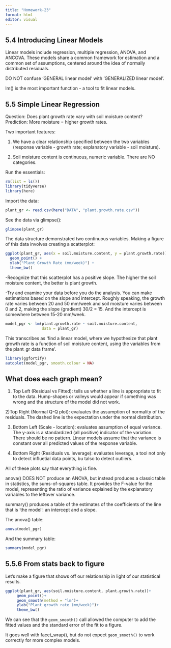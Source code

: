 ```yaml
---
title: "Homework-23"
format: html
editor: visual
---
```


## 5.4 Introducing Linear Models

Linear models include regression, multiple regression, ANOVA, and ANCOVA. These models share a common framework for estimation and a common set of assumptions, centered around the idea of normally distributed residuals.

DO NOT confuse 'GENERAL linear model' with 'GENERALIZED linear model'.

lm() is the most important function - a tool to fit linear models.

## 5.5 Simple Linear Regression

Question: Does plant growth rate vary with soil moisture content? Prediction: More moisture = higher growth rates.

Two important features:

1)  We have a clear relationship specified between the two variables (response variable - growth rate; explanatory variable - soil moisture).

2)  Soil moisture content is continuous, numeric variable. There are NO categories.

Run the essentials:

```r
rm(list = ls())
library(tidyverse)
library(here)
```

Import the data:

```r
plant_gr <- read.csv(here("DATA", "plant.growth.rate.csv"))
```

See the data via glimpse():

```r
glimpse(plant_gr)
```

The data structure demonstrated two continuous variables. Making a figure of this data involves creating a scatterplot:

```r
ggplot(plant_gr, aes(x = soil.moisture.content, y = plant.growth.rate)) +
  geom_point() +
  ylab("Plant Growth Rate (mm/week)") +
  theme_bw()
```

-Recognize that this scatterplot has a positive slope. The higher the soil moisture content, the better is plant growth.

-Try and examine your data before you do the analysis. You can make estimations based on the slope and intercept. Roughly speaking, the growth rate varies between 20 and 50 mm/week and soil moisture varies between 0 and 2, making the slope (gradient) 30/2 = 15. And the intercept is somewhere between 15-20 mm/week.

```r
model_pgr <- lm(plant.growth.rate ~ soil.moisture.content,
                data = plant_gr)
```

This transcribes as 'find a linear model, where we hypothesize that plant growth rate is a function of soil moisture content, using the variables from the plant_gr data frame'.

```r
library(ggfortify)
autoplot(model_pgr, smooth.colour = NA)
```

## What does each graph mean?

1)  Top Left (Residual vs Fitted): tells us whether a line is appropriate to fit to the data. Hump-shapes or valleys would appear if something was wrong and the structure of the model did not work.

2)Top Right (Normal Q-Q plot): evaluates the assumption of normality of the residuals. The dashed line is the expectation under the normal distribution.

3)  Bottom Left (Scale - location): evaluates assumption of equal variance. The y-axis is a standardized (all positive) indicator of the variation. There should be no pattern. Linear models assume that the variance is constant over all predicted values of the response variable.

4)  Bottom Right (Residuals vs. leverage): evaluates leverage, a tool not only to detect influetial data points, bu talso to detect outliers.

All of these plots say that everything is fine.

anova() DOES NOT produce an ANOVA, but instead produces a classic table in statistics, the sums-of-squares table. It provides the F-value for the model, representing the ratio of variance explained by the explanatory variables to the leftover variance.

summary() produces a table of the estimates of the coefficients of the line that is 'the model': an intercept and a slope.

The anova() table:

```r
anova(model_pgr)
```

And the summary table:

```r
summary(model_pgr)
```

## 5.5.6 From stats back to figure

Let's make a figure that shows off our relationship in light of our statistical results.

```r
ggplot(plant_gr, aes(soil.moisture.content, plant.growth.rate))+
     geom_point()+
     geom_smooth(method = "lm")+
     ylab("Plant growth rate (mm/week)")+
     theme_bw()
```

We can see that the `geom_smooth()` call allowed the computer to add the fitted values and the standard error of the fit to a figure.

It goes well with facet_wrap(), but do not expect `geom_smooth()` to work correctly for more complex models.
